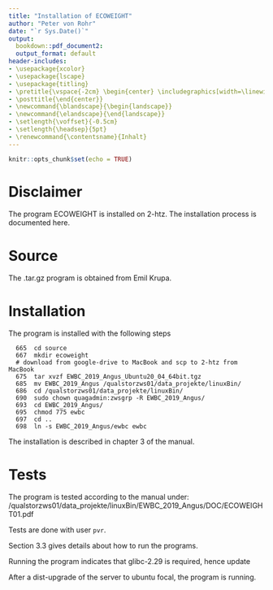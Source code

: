 ```yaml
---
title: "Installation of ECOWEIGHT"
author: "Peter von Rohr"
date: "`r Sys.Date()`"
output:
  bookdown::pdf_document2: 
  output_format: default
header-includes:
- \usepackage{xcolor}
- \usepackage{lscape}  
- \usepackage{titling}
- \pretitle{\vspace{-2cm} \begin{center} \includegraphics[width=\linewidth]{logo/quag_logo.png}\LARGE\\}
- \posttitle{\end{center}}
- \newcommand{\blandscape}{\begin{landscape}}
- \newcommand{\elandscape}{\end{landscape}}
- \setlength{\voffset}{-0.5cm}
- \setlength{\headsep}{5pt}
- \renewcommand{\contentsname}{Inhalt}
---
```


```r
knitr::opts_chunk$set(echo = TRUE)
```

\newpage

# Disclaimer
The program ECOWEIGHT is installed on 2-htz. The installation process is documented here.


# Source
The .tar.gz program is obtained from Emil Krupa. 


# Installation
The program is installed with the following steps

```
  665  cd source
  667  mkdir ecoweight
  # download from google-drive to MacBook and scp to 2-htz from MacBook
  675  tar xvzf EWBC_2019_Angus_Ubuntu20_04_64bit.tgz 
  685  mv EWBC_2019_Angus /qualstorzws01/data_projekte/linuxBin/
  686  cd /qualstorzws01/data_projekte/linuxBin/
  690  sudo chown quagadmin:zwsgrp -R EWBC_2019_Angus/
  693  cd EWBC_2019_Angus/
  695  chmod 775 ewbc 
  697  cd ..
  698  ln -s EWBC_2019_Angus/ewbc ewbc
```

The installation is described in chapter 3 of the manual.

# Tests
The program is tested according to the manual under: /qualstorzws01/data_projekte/linuxBin/EWBC_2019_Angus/DOC/ECOWEIGHT01.pdf

Tests are done with user `pvr`.

Section 3.3 gives details about how to run the programs.

Running the program indicates that glibc-2.29 is required, hence update

After a dist-upgrade of the server to ubuntu focal, the program is running.


